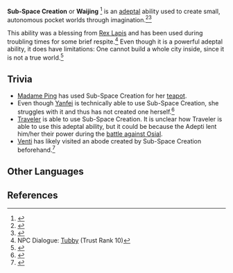 {{Terminology Infobox
|type         = Lore
|region       = Liyue
}}
'''Sub-Space Creation''' or '''Waijing''' {{Lang|zh=外景|zh_rm=Wàijǐng|zh_tl=Outdoor Scene}}<ref>{{Ref/Weapon|Mist Veiled Mercury Elixir}}</ref> is an [[Adepti|adeptal]] ability used to create small, autonomous pocket worlds through imagination.<ref>{{Ref/Quest|A Teapot to Call Home: Part I}}</ref><ref>{{Ref/Weapon|Mist Veiled Lead Elixir}}</ref>

This ability was a blessing from [[Rex Lapis]] and has been used during troubling times for some brief respite.<ref>NPC Dialogue: [[Tubby/Lore#Dialogue|Tubby]] (Trust Rank 10)<!--manual format as tubby is a special npc so template cannot be used--></ref> Even though it is a powerful adeptal ability, it does have limitations: One cannot build a whole city inside, since it is not a true world.<ref>{{Ref/Quest|A Teapot to Call Home: Part II}}</ref>

==Trivia==
* [[Madame Ping]] has used Sub-Space Creation for her [[Inside the Teapot|teapot]].
* Even though [[Yanfei]] is technically able to use Sub-Space Creation, she struggles with it and thus has not created one herself.<ref>{{Ref/Companion|Yanfei}}</ref>
* [[Traveler]] is able to use Sub-Space Creation. It is unclear how Traveler is able to use this adeptal ability, but it could be because the Adepti lent him/her their power during the [[Turning Point|battle against Osial]].
* [[Venti]] has likely visited an abode created by Sub-Space Creation beforehand.<ref>{{Ref/Furnishing|Mondstadt Mansion: Windward Manor}}</ref>

==Other Languages==
{{Other Languages
|en      = Sub-Space Creation
|zhs     = 外景
|zhs_rm  = Wàijǐng
|zhs_tl  = Outdoor Scene
|ja      = {{Rubi|外|がい|景|けい}}
|ja_rm   = Gaikei<ref>{{Ref/Quest|A Teapot to Call Home: Part I|note=Japanese Voice-Over}}</ref>
|ja_tl   = Outdoor Scene
|ko      = {{tt|외경|外景}}
|ko_rm   = Oegyeong
|ko_tl   = Outdoor Scene
|es      = Creación dimensional
|es_tl   = Dimensional Creation
|fr      = Création spatiale
|fr_tl   = Spatial Creation
|ru      = Подпространство
|ru_tl   = 
|th      = พลังเนรมิต
|th_rm   = 
|th_tl   = 
|vi      = {{tt|Không Gian|空間}} {{tt|Phụ|輔}}
|vi_tl   = Sub-Space
|de      = Raumschaffung
|de_tl   = Space Creation
|id      = Penciptaan Ruang
|id_tl   = Room Creation
|pt      = Criação Subespacial
|pt_tl   = Subspacial Creation
}}

==References==
{{Reflist|2}}